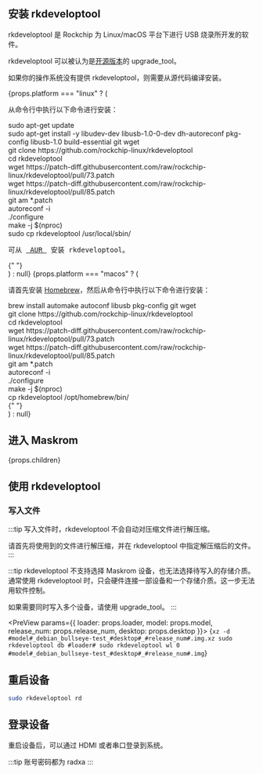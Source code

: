 

## 安装 rkdeveloptool

rkdeveloptool 是 Rockchip 为 Linux/macOS 平台下进行 USB 烧录所开发的软件。

rkdeveloptool 可以被认为是[开源版本](https://opensource.rock-chips.com/wiki_Rkdeveloptool)的 upgrade_tool。

如果你的操作系统没有提供 rkdeveloptool，则需要从源代码编译安装。

<div>
    {props.platform === "linux" ? (
        <div>
            <Tabs queryString="host">
                <TabItem value="Debian">
                    <p>从命令行中执行以下命令进行安装：</p>
                    <PreView>
                        sudo apt-get update<br/>
                        sudo apt-get install -y libudev-dev libusb-1.0-0-dev dh-autoreconf pkg-config libusb-1.0 build-essential git wget<br/>
                        git clone https://github.com/rockchip-linux/rkdeveloptool<br/>
                        cd rkdeveloptool<br/>
                        wget https://patch-diff.githubusercontent.com/raw/rockchip-linux/rkdeveloptool/pull/73.patch<br/>
                        wget https://patch-diff.githubusercontent.com/raw/rockchip-linux/rkdeveloptool/pull/85.patch<br/>
                        git am *.patch<br/>
                        autoreconf -i<br/>
                        ./configure<br/>
                        make -j $(nproc)<br/>
                        sudo cp rkdeveloptool /usr/local/sbin/<br/>
                    </PreView>
                </TabItem>
                <TabItem value="ArchLinux">
                    <pre>可从 <a href="https://aur.archlinux.org/packages/rkdeveloptool"> AUR </a> 安装 rkdeveloptool。</pre>
                </TabItem>
            </Tabs>
            {" "}
        </div>
    ) : null}
    {props.platform === "macos" ? (
        <div>
            <p>请首先安装 <a href="https://brew.sh/">Homebrew</a>，然后从命令行中执行以下命令进行安装：</p>
            <PreView>
                brew install automake autoconf libusb pkg-config git wget<br/>
                git clone https://github.com/rockchip-linux/rkdeveloptool<br/>
                cd rkdeveloptool<br/>
                wget https://patch-diff.githubusercontent.com/raw/rockchip-linux/rkdeveloptool/pull/73.patch<br/>
                wget https://patch-diff.githubusercontent.com/raw/rockchip-linux/rkdeveloptool/pull/85.patch<br/>
                git am *.patch<br/>
                autoreconf -i<br/>
                ./configure<br/>
                make -j $(nproc)<br/>
                cp rkdeveloptool /opt/homebrew/bin/<br/>
            </PreView>
            {" "}
        </div>
    ) : null}
</div>

## 进入 Maskrom

<div>
 
{props.children}

</div>

## 使用 rkdeveloptool

### 写入文件

:::tip
写入文件时，rkdeveloptool 不会自动对压缩文件进行解压缩。

请首先将使用到的文件进行解压缩，并在 rkdeveloptool 中指定解压缩后的文件。
:::

:::tip
rkdeveloptool 不支持选择 Maskrom 设备，也无法选择待写入的存储介质。
通常使用 rkdeveloptool 时，只会硬件连接一部设备和一个存储介质。这一步无法用软件控制。

如果需要同时写入多个设备，请使用 upgrade_tool。
:::

<PreView params={{ loader: props.loader, model: props.model, release_num: props.release_num, desktop: props.desktop }}>
    {`
    xz -d #model#_debian_bullseye-test_#desktop#_#release_num#.img.xz
    sudo rkdeveloptool db #loader#
    sudo rkdeveloptool wl 0 #model#_debian_bullseye-test_#desktop#_#release_num#.img
    `}
</PreView>

## 重启设备

```bash
sudo rkdeveloptool rd
```

## 登录设备

重启设备后，可以通过 HDMI 或者串口登录到系统。

:::tip
账号密码都为 radxa
:::
